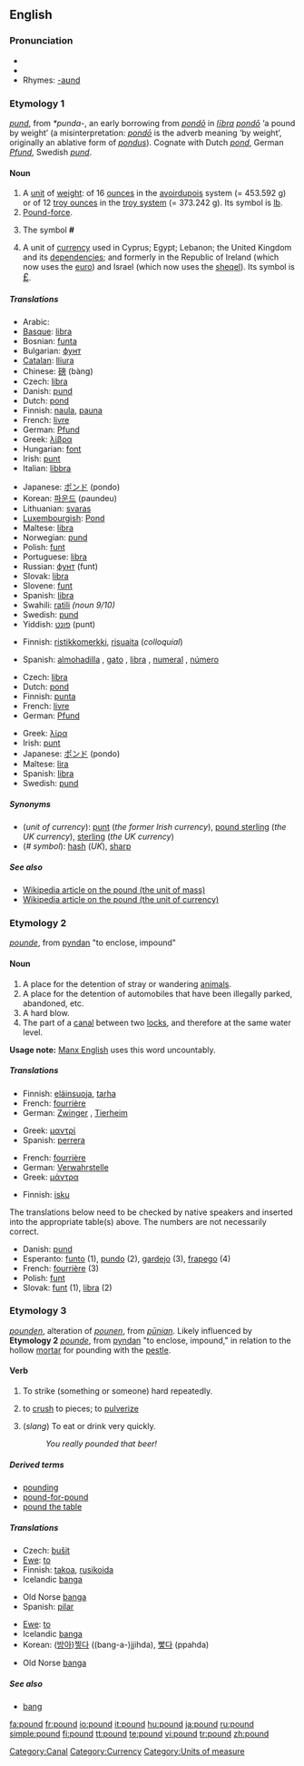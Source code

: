 ==English==

===Pronunciation===
*{{IPA|/paʊnd/}}
*{{audio|en-us-pound.ogg|Audio (US)}}
*Rhymes: [[Rhymes:English:-aʊnd|-aʊnd]]

===Etymology 1===
{{OE.}} ''[[pund]]'', from {{Ger.}} ''*punda-'', an early borrowing from {{L.}} ''[[pondo|pondō]]'' in ''[[libra|lībra]] [[pondo|pondō]]'' ‘a pound by weight’ (a misinterpretation: ''[[pondo|pondō]]'' is the adverb meaning ‘by weight’, originally an ablative form of ''[[pondus]]''). Cognate with Dutch ''[[pond]]'', German ''[[Pfund]]'', Swedish ''[[pund]]''.

====Noun====
{{en-noun}}

# A [[unit]] of [[weight]]: of 16 [[ounce]]s in the [[avoirdupois]] system (= 453.592 g) or of 12 [[troy ounce]]s in the [[troy weight|troy system]] (= 373.242 g). Its symbol is [[lb]].
# [[pound-force|Pound-force]].
# {{US}} The symbol '''#''' <!--isn't this "pound sign" rather than "pound"?-->
# A unit of [[currency]] used in Cyprus; Egypt; Lebanon; the United Kingdom and its [[dependency|dependencies]]; and formerly in the Republic of Ireland (which now uses the [[euro]]) and Israel (which now uses the [[sheqel]]). Its symbol is <big>[[£]]</big>.

=====Translations=====
{{trans-top|unit of mass}}
*Arabic: {{Arab|[[باوند]]}} {{IPAchar|(baund)}} {{m}}
*[[Basque]]: [[libra]]
*Bosnian: [[funta]] {{f}}
*Bulgarian: [[фунт]] {{m}}
*[[Catalan]]: [[lliura]] {{f}}
*Chinese: [[磅]] (bàng)
*Czech: [[libra]] {{f}}
*Danish: [[pund]] {{n}}
*Dutch: [[pond#Dutch|pond]] {{n}}
*Finnish: [[naula]], [[pauna]]
*French: [[livre]] {{f}}
*German: [[Pfund]] {{n}}
*Greek: [[λίβρα]] {{f}}
*Hungarian: [[font#Hungarian|font]]
*Irish: [[punt]] {{m}}
*Italian: [[libbra]] {{f}}
{{trans-mid}}
*Japanese: [[ポンド]] (pondo)
*Korean: [[파운드]] (paundeu)
*Lithuanian: [[svaras]]
*[[Luxembourgish]]: [[Pond]]
*Maltese: [[libra]] {{f}}
*Norwegian: [[pund]] {{n}}
*Polish: [[funt]] {{m}}
*Portuguese: [[libra]] {{f}}
*Russian: [[фунт]] (funt) {{m}}
*Slovak: [[libra]] {{f}}
*Slovene: [[funt]] {{m}}
*Spanish: [[libra]] {{f}}
*Swahili: [[ratili]] ''(noun 9/10)''
*Swedish: [[pund]] {{n}}
*Yiddish: [[פונט]] (punt) {{n}}
{{trans-bottom}}

{{trans-top|US: symbol #}}
*Finnish: [[ristikkomerkki]], [[risuaita]] (''colloquial'')
{{trans-mid}}
*Spanish: [[almohadilla]] {{f}} {{italbrac|Spain}}, [[gato]] {{m}} {{italbrac|Chile|Mexico}}, [[libra]] {{f}} {{italbrac|Puerto Rico}}, [[numeral]] {{m}} {{italbrac|Latin America}}, [[número]] {{m}} {{italbrac|Latin America}}
{{trans-bottom}}

{{trans-top|unit of currency}}
* Czech: [[libra]] {{f}}
*Dutch: [[pond#Dutch|pond]] {{n}}
*Finnish: [[punta]]
*French: [[livre]] {{f}}
*German: [[Pfund]] {{n}}
{{trans-mid}}
*Greek: [[λίρα]] {{f}}
*Irish: [[punt]] {{m}}
*Japanese: [[ポンド]] (pondo)
*Maltese: [[lira]] {{f}}
*Spanish: [[libra]] {{f}}
*Swedish: [[pund]] {{n}}
{{trans-bottom}}

=====Synonyms=====
*(''unit of currency''): [[punt]] (''the former Irish currency''), [[pound sterling]] (''the UK currency''), [[sterling]] (''the UK currency'')
*(''# symbol''): [[hash]] (''UK''), [[sharp]]

=====See also=====
*[[w:Pound|Wikipedia article on the pound (the unit of mass)]]
*[[w:Pound_Sterling|Wikipedia article on the pound (the unit of currency)]]

===Etymology 2===
{{ME.}} ''[[pounde]]'', from {{OE.}} [[pyndan]] "to enclose, impound"

====Noun====
{{en-noun}}

# A place for the detention of stray or wandering [[animal]]s.
# A place for the detention of automobiles that have been illegally parked, abandoned, etc.
# A hard blow.
# The part of a [[canal]] between two [[lock]]s, and therefore at the same water level.

'''Usage note:''' [[w:Manx English|Manx English]] uses this word uncountably.

=====Translations=====
{{trans-top|place for the detention of stray animals}}
*Finnish: [[eläinsuoja]], [[tarha]]
*French: [[fourrière]] {{f}}
*German: [[Zwinger]] {{m}}, [[Tierheim]] {{n}}
{{trans-mid}}
*Greek: [[μαντρί]] {{n}}
*Spanish: [[perrera]] {{f}}
{{trans-bottom}}

{{trans-top|place for the detention of automobiles}}
*French: [[fourrière]] {{f}}
*German: [[Verwahrstelle]] {{f}}
*Greek: [[μάντρα]] {{f}}
{{trans-mid}}
{{trans-bottom}}

{{trans-top|hard blow}}
*Finnish: [[isku]]
{{trans-mid}}
{{trans-bottom}}

The translations below need to be checked by native speakers and inserted into the appropriate table(s) above.  The numbers are not necessarily correct.

*Danish: [[pund]] {{n}}
*Esperanto: [[funto]] (1), [[pundo]] (2), [[gardejo]] (3), [[frapego]] (4)
*French: [[fourrière]] {{f}} (3)
*Polish: [[funt]] {{m}}
*Slovak: [[funt]] {{m}} (1), [[libra]] {{f}} (2)

===Etymology 3===
{{ME.}} ''[[pounden]]'', alteration of ''[[pounen]]'', from {{OE.}} ''[[pūnian]]''. Likely influenced by '''Etymology 2''' {{ME.}} ''[[pounde]]'', from {{OE.}} [[pyndan]] "to enclose, impound," in relation to the hollow [[mortar]] for pounding with the [[pestle]].

====Verb====
{{en-verb}}

# {{transitive}} To strike (something or someone) hard repeatedly.
# {{transitive}} to [[crush]] to pieces; to [[pulverize]]
# {{transitive}} (''slang'') To eat or drink very quickly.
#:''You really pounded that beer!''

=====Derived terms=====
*[[pounding]]
*[[pound-for-pound]]
*[[pound the table]]

=====Translations=====
{{trans-top|strike hard repeatedly}}
*Czech: [[bušit]]
*[[Ewe]]: [[to]]
*Finnish: [[takoa]], [[rusikoida]]
*Icelandic [[banga]]
{{trans-mid}}
*Old Norse [[banga]]
*Spanish: [[pilar]]
{{trans-bottom}}

{{trans-top|crush to pieces}}
*[[Ewe]]: [[to]]
*Icelandic [[banga]]
*Korean: ([[방아]])[[찧다]] ((bang-a-)jjihda), [[빻다]] (ppahda)
{{trans-mid}}
*Old Norse [[banga]]
{{trans-bottom}}

{{trans-top|eat or drink quickly}}
{{trans-mid}}
{{trans-bottom}}

=====See also=====
*[[bang]]

[[Category:Canal]]
[[Category:Currency]]
[[Category:Units of measure]]

[[fa:pound]]
[[fr:pound]]
[[io:pound]]
[[it:pound]]
[[hu:pound]]
[[ja:pound]]
[[ru:pound]]
[[simple:pound]]
[[fi:pound]]
[[tt:pound]]
[[te:pound]]
[[vi:pound]]
[[tr:pound]]
[[zh:pound]]